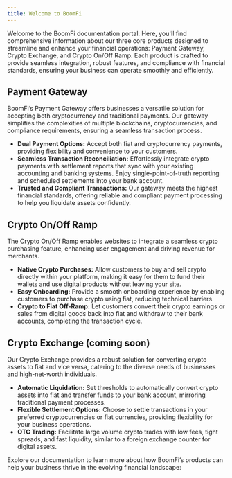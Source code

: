 ```yaml
---
title: Welcome to BoomFi
---
```


Welcome to the BoomFi documentation portal. Here, you'll find comprehensive information about our three core products designed to streamline and enhance your financial operations: Payment Gateway, Crypto Exchange, and Crypto On/Off Ramp. Each product is crafted to provide seamless integration, robust features, and compliance with financial standards, ensuring your business can operate smoothly and efficiently.

## Payment Gateway

BoomFi’s Payment Gateway offers businesses a versatile solution for accepting both cryptocurrency and traditional payments. Our gateway simplifies the complexities of multiple blockchains, cryptocurrencies, and compliance requirements, ensuring a seamless transaction process.

- **Dual Payment Options:** Accept both fiat and cryptocurrency payments, providing flexibility and convenience to your customers.
- **Seamless Transaction Reconciliation:** Effortlessly integrate crypto payments with settlement reports that sync with your existing accounting and banking systems. Enjoy single-point-of-truth reporting and scheduled settlements into your bank account.
- **Trusted and Compliant Transactions:** Our gateway meets the highest financial standards, offering reliable and compliant payment processing to help you liquidate assets confidently.

## Crypto On/Off Ramp

The Crypto On/Off Ramp enables websites to integrate a seamless crypto purchasing feature, enhancing user engagement and driving revenue for merchants.

- **Native Crypto Purchases:** Allow customers to buy and sell crypto directly within your platform, making it easy for them to fund their wallets and use digital products without leaving your site.
- **Easy Onboarding:** Provide a smooth onboarding experience by enabling customers to purchase crypto using fiat, reducing technical barriers.
- **Crypto to Fiat Off-Ramp:** Let customers convert their crypto earnings or sales from digital goods back into fiat and withdraw to their bank accounts, completing the transaction cycle.

## Crypto Exchange (coming soon)

Our Crypto Exchange provides a robust solution for converting crypto assets to fiat and vice versa, catering to the diverse needs of businesses and high-net-worth individuals.

- **Automatic Liquidation:** Set thresholds to automatically convert crypto assets into fiat and transfer funds to your bank account, mirroring traditional payment processes.
- **Flexible Settlement Options:** Choose to settle transactions in your preferred cryptocurrencies or fiat currencies, providing flexibility for your business operations.
- **OTC Trading:** Facilitate large volume crypto trades with low fees, tight spreads, and fast liquidity, similar to a foreign exchange counter for digital assets.

Explore our documentation to learn more about how BoomFi’s products can help your business thrive in the evolving financial landscape:

<CardList cols={3}>
<Card 
  title="Payment Gateway" 
  link="/docs/payment-gateway/boomfi-payment-gateway" 
  image="/media/home/accept-payments.svg"
/>

<Card 
  title="Crypto On/Off Ramp" 
  link="/docs/card-on-ramp/card-ramp-overview" 
  image="/media/home/card-ramp.svg"
/>

<Card 
  title="Exchange (coming soon)" 
  image="/media/home/exchange.svg"
/>
</CardList>

